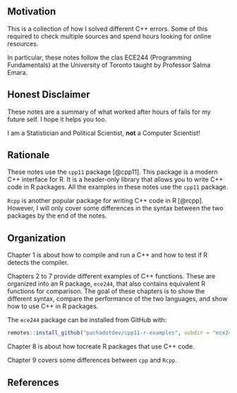 ## Motivation

This is a collection of how I solved different C++ errors. Some of this required
to check multiple sources and spend hours looking for online resources.

In particular, these notes follow the clas ECE244 (Programming Fundamentals) at
the University of Toronto taught by Professor Salma Emara.

## Honest Disclaimer

These notes are a summary of what worked after hours of fails for my future
self. I hope it helps you too.

I am a Statistician and Political Scientist, **not** a Computer Scientist!

## Rationale

These notes use the `cpp11` package [@cpp11]. This package is a modern C++ interface for
R. It is a header-only library that allows you to write C++ code in R packages. All
the examples in these notes use the `cpp11` package.

`Rcpp` is another popular package for writing C++ code in R [@rcpp]. However, I will
only cover some differences in the syntax between the two packages by the end of the
notes.

## Organization

Chapter 1 is about how to compile and run a C++ and how to test if R detects the
compiler.

Chapters 2 to 7 provide different examples of C++ functions. These are organized
into an R package, `ece244`, that also contains equivalent R functions for
comparison. The goal of these chapters is to show the different syntax, compare
the performance of the two languages, and show how to use C++ in R packages.

The `ece244` package can be installed from GitHub with:

```r
remotes::install_github("pachadotdev/cpp11-r-examples", subdir = "ece244")
```

Chapter 8 is about how tocreate R packages that use C++ code.

Chapter 9 covers some differences between `cpp` and `Rcpp`.

## References
